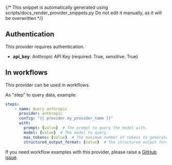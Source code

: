 {/* This snippet is automatically generated using scripts/docs_render_provider_snippets.py 
Do not edit it manually, as it will be overwritten */}

## Authentication
This provider requires authentication.
- **api_key**: Anthropic API Key (required: True, sensitive: True)


## In workflows

This provider can be used in workflows.


As "step" to query data, example:
```yaml
steps:
    - name: Query anthropic
      provider: anthropic
      config: "{{ provider.my_provider_name }}"
      with:
        prompt: {value}  # The prompt to query the model with.
        model: {value}  # The model to query.
        max_tokens: {value}  # The maximum number of tokens to generate.
        structured_output_format: {value}  # The structured output format to use.
```




If you need workflow examples with this provider, please raise a [GitHub issue](https://github.com/keephq/keep/issues).

